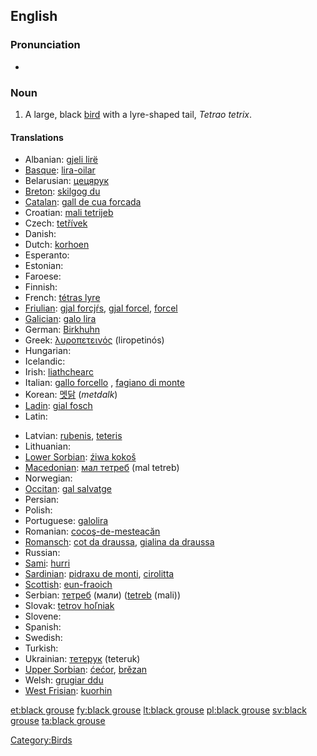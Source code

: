 ==English==
{{wikipedia}}

===Pronunciation===
* {{IPA|/ˈblæk ɡɽɑʊs/}}

===Noun===
{{en-noun|sg=[[black]] [[grouse]]}}

# A large, black [[bird]] with a lyre-shaped tail, ''Tetrao tetrix''.

====Translations====
{{trans-top|a large, black bird}}
* Albanian: [[gjeli lirë]]
* [[Basque]]: [[lira-oilar]]
* Belarusian: [[цецярук]] {{m}}
* [[Breton]]: [[skilgog du]]
* [[Catalan]]: [[gall de cua forcada]]
* Croatian: [[mali tetrijeb]]
* Czech: [[tetřívek]]
* Danish: {{t|da|urfugl}}
* Dutch: [[korhoen]] {{n}}
* Esperanto: {{t-|eo|tetro|xs=Esperanto}}
* Estonian: {{t-|et|teder}}
* Faroese: {{t|fo|orri}}
* Finnish: {{t+|fi|teeri}}
* French: [[tétras lyre]] {{m}}
* [[Friulian]]: [[gjal forcjŕs]], [[gjal forcel]], [[forcel]]
* [[Galician]]: [[galo lira]]
* German: [[Birkhuhn]] {{n}}
* Greek: [[λυροπετεινός]] (liropetinós) {{m}}
* Hungarian: {{t|hu|nyírfajd}}
* Icelandic: {{t|is|orri}}
* Irish: [[liathchearc]]
* Italian: [[gallo forcello]] {{m}}, [[fagiano di monte]] {{m}}
* Korean: [[멧닭]] (''metdalk'')
* [[Ladin]]: [[gial fosch]]
* Latin: {{t+|la|tetrao}}
{{trans-mid}}
* Latvian: [[rubenis]], [[teteris]]
* Lithuanian: {{t+|lt|tetervinas|xs=Lithuanian}}
* [[Lower Sorbian]]: [[źiwa kokoš]]
* [[Macedonian]]: [[мал тетреб]] (mal tetreb)
* Norwegian: {{t|no|orrfugl}}
* [[Occitan]]: [[gal salvatge]]
* Persian: {{t|fa|سیاه خروس|tr=siyâh xorus|xs=Persian}}
* Polish: {{t+|pl|cietrzew|m}}
* Portuguese: [[galolira]]
* Romanian: [[cocoş-de-mesteacăn]]
* [[Romansch]]: [[cot da draussa]], [[gialina da draussa]]
* Russian: {{t+|ru|тетерев|m|tr=téterev}}
* [[Sami]]: [[hurri]]
* [[Sardinian]]: [[pidraxu de monti]], [[cirolitta]]
* [[Scottish]]: [[eun-fraoich]]
* Serbian: [[тетреб]] (мали) ([[tetreb]] (mali)) {{m}}
* Slovak: [[tetrov hoľniak]]
* Slovene: {{t+|sl|ruševec}}
* Spanish: {{t-|es|gallo lira|m}}
* Swedish: {{t+|sv|orre}}
* Turkish: {{t+|tr|orman horozu}}
* Ukrainian: [[тетерук]] (teteruk) {{m}}
* [[Upper Sorbian]]: [[ćećor]], [[brězan]]
* Welsh: [[grugiar ddu]]
* [[West Frisian]]: [[kuorhin]]
{{trans-bottom}}

[[Category:Birds]]

[[et:black grouse]]
[[fy:black grouse]]
[[lt:black grouse]]
[[pl:black grouse]]
[[sv:black grouse]]
[[ta:black grouse]]